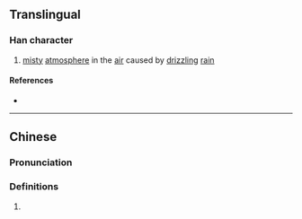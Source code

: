 {{character info/new}}
==Translingual==

===Han character===
{{Han char|rn=85|rad=水|as=08|sn=11|four=33111|canj=EJCM|ids=⿰氵空}}

# [[misty]] [[atmosphere]] in the [[air]] caused by [[drizzling]] [[rain]]

====References====
* {{Han ref|kx=0628.070|dkj=17589|dj=1030.010|hdz=31662.020|uh=6DB3|ud=28083|bh=D5E3|bd=54755}}

----

==Chinese==
{{zh-forms}}

===Pronunciation===
{{zh-pron
|m=kōng
|c=gung1
|mc=y
|oc=y
|ma=
|cat=n
}}

===Definitions===
{{zh-hanzi}}

# {{rfdef|zh}}